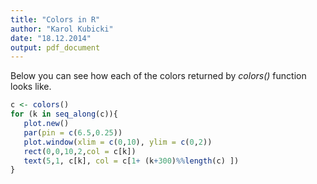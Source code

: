 ```yaml
---
title: "Colors in R"
author: "Karol Kubicki"
date: "18.12.2014"
output: pdf_document
---
```


Below you can see how each of the colors returned by _colors()_ function looks like.


```r
c <- colors()
for (k in seq_along(c)){
   plot.new()
   par(pin = c(6.5,0.25))
   plot.window(xlim = c(0,10), ylim = c(0,2))
   rect(0,0,10,2,col = c[k])
   text(5,1, c[k], col = c[1+ (k+300)%%length(c) ])
}
```
